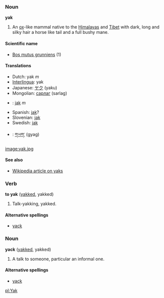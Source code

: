 === Noun ===
'''yak'''

#An [[ox]]-like mammal native to the [[Himalayas]] and [[Tibet]] with dark, long and silky hair a horse like tail and a full bushy mane.

====Scientific name====
*[[Bos mutus grunniens]] (1)

====Translations====
*Dutch: yak ''m''
*[[Interlingua]]: yak
*Japanese: [[ヤク]] (yaku)
*Mongolian: [[сарлаг]] (sarlag)
*{{pl}}: [[jak]] ''m''
*Spanish: [[jak]]?
*Slovenian: [[jak]]
*Swedish: [[jak]]
*{{bo}}: [[གཡག་]] (gyag)

[[image:yak.jpg]]

====See also====
*[[w:yak|Wikipedia article on yaks]]

=== Verb ===
'''to yak''' ([[yakked]], yakked)

#Talk-yakking, yakked.

====Alternative spellings====
*[[yack]]

=== Noun ===
'''yack''' ([[yakked]], yakked)

#A talk to someone, particular an informal one.

====Alternative spellings====
*[[yack]]

[[pl:Yak]]